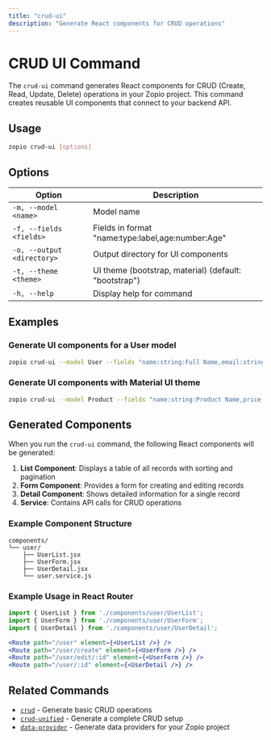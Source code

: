 ```yaml
---
title: "crud-ui"
description: "Generate React components for CRUD operations"
---
```


# CRUD UI Command

The `crud-ui` command generates React components for CRUD (Create, Read, Update, Delete) operations in your Zopio project. This command creates reusable UI components that connect to your backend API.

## Usage

```bash
zopio crud-ui [options]
```

## Options

| Option | Description |
| ------ | ----------- |
| `-m, --model <name>` | Model name |
| `-f, --fields <fields>` | Fields in format "name:type:label,age:number:Age" |
| `-o, --output <directory>` | Output directory for UI components |
| `-t, --theme <theme>` | UI theme (bootstrap, material) (default: "bootstrap") |
| `-h, --help` | Display help for command |

## Examples

### Generate UI components for a User model

```bash
zopio crud-ui --model User --fields "name:string:Full Name,email:string:Email Address,age:number:Age,isActive:boolean:Active Status"
```

### Generate UI components with Material UI theme

```bash
zopio crud-ui --model Product --fields "name:string:Product Name,price:number:Price,description:string:Description,inStock:boolean:In Stock" --theme material
```

## Generated Components

When you run the `crud-ui` command, the following React components will be generated:

1. **List Component**: Displays a table of all records with sorting and pagination
2. **Form Component**: Provides a form for creating and editing records
3. **Detail Component**: Shows detailed information for a single record
4. **Service**: Contains API calls for CRUD operations

### Example Component Structure

```
components/
└── user/
    ├── UserList.jsx
    ├── UserForm.jsx
    ├── UserDetail.jsx
    └── user.service.js
```

### Example Usage in React Router

```jsx
import { UserList } from './components/user/UserList';
import { UserForm } from './components/user/UserForm';
import { UserDetail } from './components/user/UserDetail';

<Route path="/user" element={<UserList />} />
<Route path="/user/create" element={<UserForm />} />
<Route path="/user/edit/:id" element={<UserForm />} />
<Route path="/user/:id" element={<UserDetail />} />
```

## Related Commands

- [`crud`](/cli/01_commands/crud) - Generate basic CRUD operations
- [`crud-unified`](/cli/01_commands/crud-unified) - Generate a complete CRUD setup
- [`data-provider`](/cli/01_commands/data-provider) - Generate data providers for your Zopio project
